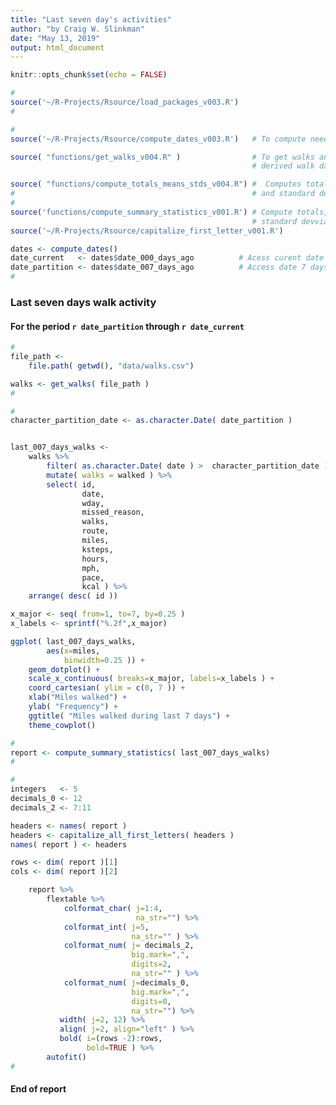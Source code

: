 ```yaml
---
title: "Last seven day's activities"
author: "by Craig W. Slinkman"
date: "May 13, 2019"
output: html_document
---
```


```r
knitr::opts_chunk$set(echo = FALSE)
```


```r
#
source('~/R-Projects/Rsource/load_packages_v003.R')
#
```

```r
#
source('~/R-Projects/Rsource/compute_dates_v003.R')   # To compute needed dates ...          

source( "functions/get_walks_v004.R" )                # To get walks and compute
                                                      # derived walk data ...

source( "functions/compute_totals_means_stds_v004.R") #  Computes totals, means,
#                                                     # and standard deviations
#
source('functions/compute_summary_statistics_v001.R') # Compute totals, means, and
                                                      # standard devviations ...#
source('~/R-Projects/Rsource/capitalize_first_letter_v001.R')
```

```r
dates <- compute_dates()
date_current   <- dates$date_000_days_ago          # Acess curent date ,..
date_partition <- dates$date_007_days_ago          # Access date 7 days ago ...
#
```

### Last seven days walk activity
#### For the period `r date_partition` through `r date_current`


```r
#
file_path <-
    file.path( getwd(), "data/walks.csv")

walks <- get_walks( file_path )
#
```

```r

#
character_partition_date <- as.character.Date( date_partition )


last_007_days_walks <-
    walks %>%
        filter( as.character.Date( date ) >  character_partition_date ) %>% 
        mutate( walks = walked ) %>% 
        select( id, 
                date,
                wday,
                missed_reason,
                walks,
                route,
                miles,
                ksteps,
                hours,
                mph,
                pace,
                kcal ) %>% 
    arrange( desc( id ))


```

```r

x_major <- seq( from=1, to=7, by=0.25 )
x_labels <- sprintf("%.2f",x_major)

ggplot( last_007_days_walks, 
        aes(x=miles,
            binwidth=0.25 )) +
    geom_dotplot() +
    scale_x_continuous( breaks=x_major, labels=x_labels ) +
    coord_cartesian( ylim = c(0, 7 )) +
    xlab("Miles walked") +
    ylab( "Frequency") +
    ggtitle( "Miles walked during last 7 days") +
    theme_cowplot()
```

```r
#
report <- compute_summary_statistics( last_007_days_walks)
#
```


```r
#
integers   <- 5
decimals_0 <- 12
decimals_2 <- 7:11

headers <- names( report )
headers <- capitalize_all_first_letters( headers )
names( report ) <- headers

rows <- dim( report )[1]
cols <- dim( report )[2]

    report %>% 
        flextable %>%
            colformat_char( j=1:4,
                            na_str="") %>% 
            colformat_int( j=5,
                           na_str="" ) %>% 
            colformat_num( j= decimals_2,
                           big.mark=",",
                           digits=2,
                           na_str="" ) %>% 
            colformat_num( j=decimals_0,
                           big.mark=",",
                           digits=0,
                           na_str="") %>% 
           width( j=2, 12) %>% 
           align( j=2, align="left" ) %>% 
           bold( i=(rows -2):rows, 
                 bold=TRUE ) %>% 
        autofit()
#

```

#### End of report